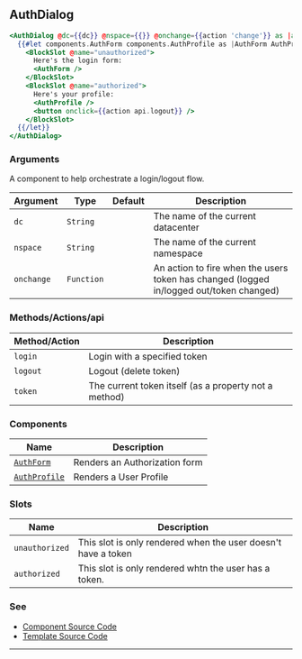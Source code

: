 ## AuthDialog

```handlebars
<AuthDialog @dc={{dc}} @nspace={{}} @onchange={{action 'change'}} as |api components|>
  {{#let components.AuthForm components.AuthProfile as |AuthForm AuthProfile|}}
    <BlockSlot @name="unauthorized">
      Here's the login form:
      <AuthForm />
    </BlockSlot>
    <BlockSlot @name="authorized">
      Here's your profile:
      <AuthProfile />
      <button onclick={{action api.logout}} />
    </BlockSlot>
  {{/let}}
</AuthDialog>
```

### Arguments

A component to help orchestrate a login/logout flow.

| Argument | Type | Default | Description |
| --- | --- | --- | --- |
| `dc` | `String` | | The name of the current datacenter |
| `nspace` | `String` | | The name of the current namespace |
| `onchange` | `Function` | | An action to fire when the users token has changed (logged in/logged out/token changed) |

### Methods/Actions/api

| Method/Action |  Description |
| --- | --- |
| `login` | Login with a specified token |
| `logout` | Logout (delete token) |
| `token` | The current token itself (as a property not a method) |

### Components

| Name |  Description |
| --- | --- |
| [`AuthForm`](../auth-form/README.mdx) | Renders an Authorization form |
| [`AuthProfile`](../auth-profile/README.mdx) | Renders a User Profile |

### Slots

| Name  | Description |
| --- | --- |
| `unauthorized` | This slot is only rendered when the user doesn't have a token |
| `authorized`   | This slot is only rendered whtn the user has a token.|

### See

- [Component Source Code](./index.js)
- [Template Source Code](./index.hbs)

---
